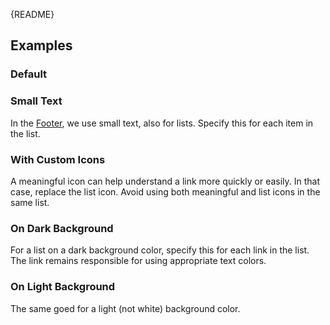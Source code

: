 
<Meta of={LinkListStories} />

<Markdown>{README}</Markdown>

## Examples

### Default

<Primary />

<Controls />

### Small Text

In the [Footer](?path=/docs/react_containers-footer--docs), we use small text, also for lists.
Specify this for each item in the list.

<Canvas of={LinkListStories.SmallText} />

### With Custom Icons

A meaningful icon can help understand a link more quickly or easily.
In that case, replace the list icon.
Avoid using both meaningful and list icons in the same list.

<Canvas of={LinkListStories.CustomIcons} />

### On Dark Background

For a list on a dark background color, specify this for each link in the list.
The link remains responsible for using appropriate text colors.

<Canvas of={LinkListStories.OnDarkBackground} />

### On Light Background

The same goed for a light (not white) background color.

<Canvas of={LinkListStories.OnLightBackground} />
